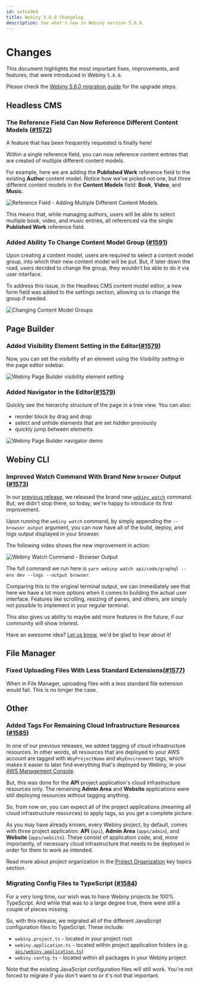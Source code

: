 ```yaml
---
id: aafea9e9
title: Webiny 5.6.0 Changelog
description: See what's new in Webiny version 5.6.0.
---
```



# Changes

This document highlights the most important fixes, improvements, and features, that were introduced in Webiny `5.6.0`.

<Alert type="info" title="How To Upgrade?">

Please check the [Webiny 5.6.0 migration guide](/docs/release-notes/5.6.0/upgrade-guide) for the upgrade steps.

</Alert>

## Headless CMS

### The Reference Field Can Now Reference Different Content Models ([#1572](https://github.com/webiny/webiny-js/pull/1572))

A feature that has been frequently requested is finally here!

Within a single reference field, you can now reference content entries that are created of multiple different content models.

For example, here we are adding the **Published Work** reference field to the existing **Author** content model. Notice how we've picked not one, but three different content models in the **Content Models** field: **Book**, **Video**, and **Music**.

![Reference Field - Adding Multiple Different Content Models](./cms-ref-multiple-models.png)

This means that, while managing authors, users will be able to select multiple book, video, and music entries, all referenced via the single **Published Work** reference field.

### Added Ability To Change Content Model Group ([#1591](https://github.com/webiny/webiny-js/pull/1591))

Upon creating a content model, users are required to select a content model group, into which their new content model will be put. But, if later down the road, users decided to change the group, they wouldn't be able to do it via user interface.

To address this issue, in the Headless CMS content model editor, a new form field was added to the settings section, allowing us to change the group if needed.

![Changing Content Model Groups](./cms-content-model-groups-changing.gif)

## Page Builder

### Added Visibility Element Setting in the Editor([#1579](https://github.com/webiny/webiny-js/pull/1579))

Now, you can set the visibility of an element using the _Visibility setting_ in the page editor sidebar.

![Webiny Page Builder visibility element setting](./pb-navigator-visibility.gif)

### Added Navigator in the Editor([#1579](https://github.com/webiny/webiny-js/pull/1579))

Quickly see the hierarchy structure of the page in a tree view.
You can also:

- reorder block by drag and drop
- select and unhide elements that are set hidden previously
- quickly jump between elements

![Webiny Page Builder navigator demo](./pb-navigator-block-reorder.gif)

## Webiny CLI

### Improved Watch Command With Brand New `browser` Output ([#1573](https://github.com/webiny/webiny-js/pull/1573))

In our [previous release](/docs/release-notes/5.5.0/changelog), we released the brand new [`webiny watch`](/docs/release-notes/5.5.0/changelog#brand-new-webiny-watch-command-1540) command. But, we didn't stop there, so today, we're happy to introduce its first improvement.

Upon running the `webiny watch` command, by simply appending the `--browser output` argument, you can now have all of the build, deploy, and logs output displayed in your browser.

The following video shows the new improvement in action:

![Webiny Watch Command - Browser Output](./cli-watch-browser-demo.gif)

<Alert type="info">

The full command we run here is `yarn webiny watch api/code/graphql --env dev --logs --output browser`.

</Alert>

Comparing this to the original terminal output, we can immediately see that here we have a lot more options when it comes to building the actual user interface. Features like scrolling, resizing of panes, and others, are simply not possible to implement in your regular terminal.

This also gives us ability to maybe add more features in the future, if our community will show interest.

<Alert type="success">

Have an awesome idea? [Let us know](https://www.webiny.com/slack), we'd be glad to hear about it!

</Alert>

## File Manager

### Fixed Uploading Files With Less Standard Extensions([#1577](https://github.com/webiny/webiny-js/pull/1577))

When in File Manager, uploading files with a less standard file extension would fail. This is no longer the case.

## Other

### Added Tags For Remaining Cloud Infrastructure Resources ([#1585](https://github.com/webiny/webiny-js/pull/1585))

In one of our previous releases, we added tagging of cloud infrastructure resources. In other words, all resources that are deployed to your AWS account are tagged with `WbyProjectName` and `WbyEnvironment` tags, which makes it easier to later find everything that's deployed by Webiny, in your [AWS Management Console](https://aws.amazon.com/console/).

But, this was done for the **API** project application's cloud infrastructure resources only. The remaining **Admin Area** and **Website** applications were still deploying resources without tagging anything.

So, from now on, you can expect all of the project applications (meaning all cloud infrastructure resources) to apply tags, so you get a complete picture.

<Alert type="success">

As you may have already known, every Webiny project, by default, comes with three project application: **API** (`api`), **Admin Area** (`apps/admin`), and **Website** (`apps/website`). These consist of application code, and, more importantly, of necessary cloud infrastructure that needs to be deployed in order for them to work as intended.

Read more about project organization in the [Project Organization](/docs/core-development-concepts/project-organization/project-applications-and-packages) key topics section.

</Alert>

### Migrating Config Files to TypeScript ([#1584](https://github.com/webiny/webiny-js/pull/1584))

For a very long time, our wish was to have Webiny projects be 100% TypeScript. And while that was to a large degree true, there were still a couple of pieces missing.

So, with this release, we migrated all of the different JavaScript configuration files to TypeScript. These include:

- `webiny.project.ts` - located in your project root
- `webiny.application.ts` - located within project application folders (e.g. [`api/webiny.application.ts`](https://github.com/webiny/webiny-js/blob/next/packages/cwp-template-aws/template/api/webiny.application.ts))
- `webiny.config.ts` - located within all packages in your Webiny project

Note that the existing JavaScript configuration files will still work. You're not forced to migrate if you don't want to or it's not that important.
